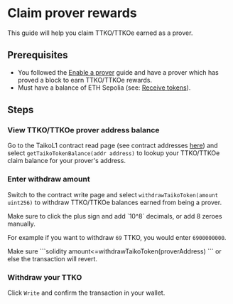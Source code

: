 
# Claim prover rewards

This guide will help you claim TTKO/TTKOe earned as a prover.

## Prerequisites

- You followed the [Enable a prover](/docs/guides/enable-a-prover) guide and have a prover which has proved a block to earn TTKO/TTKOe rewards.
- Must have a balance of ETH Sepolia (see: [Receive tokens](/docs/guides/receive-tokens)).

## Steps

<Steps>

### View TTKO/TTKOe prover address balance

Go to the TaikoL1 contract read page (see contract addresses [here](/docs/reference/contract-addresses)) and select `getTaikoTokenBalance(addr address)` to lookup your TTKO/TTKOe claim balance for your prover's address.

### Enter withdraw amount

Switch to the contract write page and select `withdrawTaikoToken(amount uint256)` to withdraw TTKO/TTKOe balances earned from being a prover.

<Callout type="warning">
  Make sure to click the plus sign and add `10^8` decimals, or add 8 zeroes
  manually.
</Callout>

For example if you want to withdraw `69` TTKO, you would enter `6900000000`.

<Callout type="warning">
Make sure
```solidity
amount<=withdrawTaikoToken(proverAddress)
```
or else the transaction will revert.
</Callout>

### Withdraw your TTKO

Click `Write` and confirm the transaction in your wallet.

</Steps>

